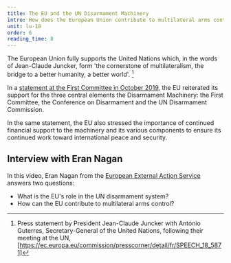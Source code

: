 ```yaml
---
title: The EU and the UN Disarmament Machinery
intro: How does the European Union contribute to multilateral arms control in the context of the UN Machinery?
unit: lu-18
order: 6
reading_time: 8
---
```


The European Union fully supports the United Nations which, in the words of Jean-Claude Juncker, form 'the cornerstone of multilateralism, the bridge to a better humanity, a better world'. [^1]

In a [statement at the First Committee in October 2019](https://www.eeas.europa.eu/delegations/un-new-york/eu-statement-%E2%80%93-united-nations-1st-committee-thematic-discussion-disarmament_en), the EU reiterated its support for the three central elements the Disarmament Machinery: the First Committee, the Conference on Disarmament and the UN Disarmament Commission.

In the same statement, the EU also stressed the importance of continued financial support to the machinery and its various components to ensure its continued work toward international peace and security.

## Interview with Eran Nagan

<LectureVideo lu="lu18" vl="eu_un" provider="video-stream"/>

In this video, Eran Nagan from the [European External Action Service](https://www.eeas.europa.eu/_en) answers two questions:

- What is the EU's role in the UN disarmament system?
- How can the EU contribute to multilateral arms control?

[^1]: Press statement by President Jean-Claude Juncker with António Guterres, Secretary-General of the United Nations, following their meeting at the UN, [https://ec.europa.eu/commission/presscorner/detail/fr/SPEECH_18_5871]